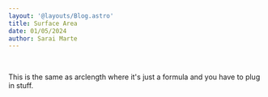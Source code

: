 ```yaml
---
layout: '@layouts/Blog.astro'
title: Surface Area
date: 01/05/2024
author: Sarai Marte
---
```


<span style=" font-family: var(--primaryFont);">

&nbsp;&nbsp;&nbsp;&nbsp;

This is the same as arclength where it's just a formula and you have to plug in stuff.

&nbsp;&nbsp;&nbsp;&nbsp;


</span>